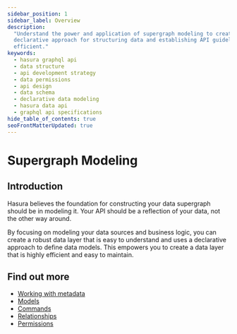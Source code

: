 ```yaml
---
sidebar_position: 1
sidebar_label: Overview
description:
  "Understand the power and application of supergraph modeling to create robust Hasura GraphQL APIs. Learn the
  declarative approach for structuring data and establishing API guidelines, making it reader-friendly and highly
  efficient."
keywords:
  - hasura graphql api
  - data structure
  - api development strategy
  - data permissions
  - api design
  - data schema
  - declarative data modeling
  - hasura data api
  - graphql api specifications
hide_table_of_contents: true
seoFrontMatterUpdated: true
---
```



# Supergraph Modeling

## Introduction

Hasura believes the foundation for constructing your data supergraph should be in modeling it. Your API should be a
reflection of your data, not the other way around.

By focusing on modeling your data sources and business logic, you can create a robust data layer that is easy to
understand and uses a declarative approach to define data models. This empowers you to create a data layer that is
highly efficient and easy to maintain.

## Find out more

- [Working with metadata](/supergraph-modeling/introduction.mdx)
- [Models](/supergraph-modeling/models.mdx)
- [Commands](/supergraph-modeling/commands.mdx)
- [Relationships](/supergraph-modeling/relationships.mdx)
- [Permissions](/supergraph-modeling/permissions.mdx)
